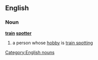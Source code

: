 ==English==
===Noun===
'''[[train]] [[spotter]]'''
#a person whose [[hobby]] is [[train spotting]]
[[Category:English nouns]]